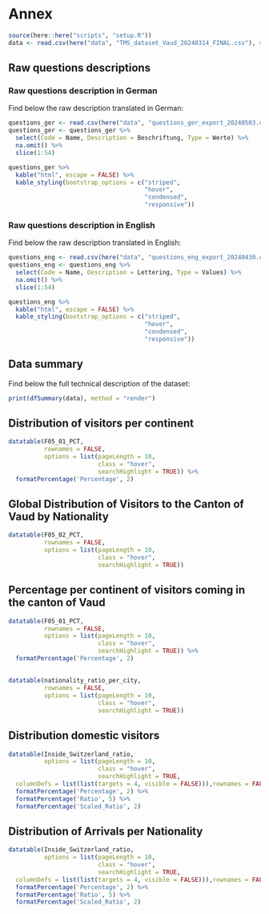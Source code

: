 # Annex

```r
source(here::here("scripts", "setup.R"))
data <- read.csv(here("data", "TMS_dataset_Vaud_20240314_FINAL.csv"), sep = ",")
```

## Raw questions descriptions {#sec-data-description}

### Raw questions description in German

Find below the raw description translated in German:

```r
questions_ger <- read.csv(here("data", "questions_ger_export_20240503.csv"), sep = ";")
questions_ger <- questions_ger %>%
  select(Code = Name, Description = Beschriftung, Type = Werte) %>%
  na.omit() %>%
  slice(1:54)

questions_ger %>%
  kable("html", escape = FALSE) %>%
  kable_styling(bootstrap_options = c("striped",
                                      "hover",
                                      "condensed",
                                      "responsive"))
```

### Raw questions description in English

Find below the raw description translated in English:

```r
questions_eng <- read.csv(here("data", "questions_eng_export_20240430.csv"), sep = ";")
questions_eng <- questions_eng %>%
  select(Code = Name, Description = Lettering, Type = Values) %>%
  na.omit() %>%
  slice(1:54)

questions_eng %>%
  kable("html", escape = FALSE) %>%
  kable_styling(bootstrap_options = c("striped",
                                      "hover",
                                      "condensed",
                                      "responsive"))
```

## Data summary {#sec-data-summary}

Find below the full technical description of the dataset:

```r
print(dfSummary(data), method = "render")
```

## Distribution of visitors per continent  {#sec-data-distributioncontinent}

```r
datatable(F05_01_PCT,
          rownames = FALSE,
          options = list(pageLength = 10,
                         class = "hover",
                         searchHighlight = TRUE)) %>%
  formatPercentage('Percentage', 2)
```

## Global Distribution of Visitors to the Canton of Vaud by Nationality {#sec-data-distributionnationality}

```r
datatable(F05_02_PCT,
          rownames = FALSE,
          options = list(pageLength = 10,
                         class = "hover",
                         searchHighlight = TRUE))
```

## Percentage per continent of visitors coming in the canton of Vaud  {#sec-data-city_percentage_continent}

```r
datatable(F05_01_PCT,
          rownames = FALSE,
          options = list(pageLength = 10,
                         class = "hover",
                         searchHighlight = TRUE)) %>%
  formatPercentage('Percentage', 2)
```

## {#sec-data-city_percentage_country}

```r
datatable(nationality_ratio_per_city,
          rownames = FALSE,
          options = list(pageLength = 10,
                         class = "hover",
                         searchHighlight = TRUE))
```

## Distribution domestic visitors {#sec-data-domestic_visitors}

```r
datatable(Inside_Switzerland_ratio,
          options = list(pageLength = 10,
                         class = "hover",
                         searchHighlight = TRUE,
  columnDefs = list(list(targets = 4, visible = FALSE))),rownames = FALSE) %>%
  formatPercentage('Percentage', 2) %>%
  formatPercentage('Ratio', 5) %>%
  formatPercentage('Scaled_Ratio', 2)
```

## Distribution of Arrivals per Nationality {#sec-data-arrivals}

```r
datatable(Inside_Switzerland_ratio,
          options = list(pageLength = 10,
                         class = "hover",
                         searchHighlight = TRUE,
  columnDefs = list(list(targets = 4, visible = FALSE))),rownames = FALSE) %>%
  formatPercentage('Percentage', 2) %>%
  formatPercentage('Ratio', 5) %>%
  formatPercentage('Scaled_Ratio', 2)
```


